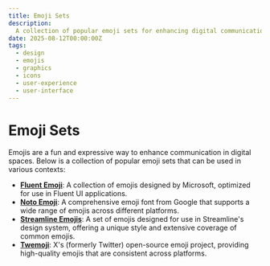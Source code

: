 ```yaml
---
title: Emoji Sets
description:
  A collection of popular emoji sets for enhancing digital communication.
date: 2025-08-12T00:00:00Z
tags:
  - design
  - emojis
  - graphics
  - icons
  - user-experience
  - user-interface
---
```


# Emoji Sets

Emojis are a fun and expressive way to enhance communication in digital spaces.
Below is a collection of popular emoji sets that can be used in various
contexts:

- [**Fluent Emoji**](https://github.com/microsoft/fluentui-emoji): A collection
  of emojis designed by Microsoft, optimized for use in Fluent UI applications.
- [**Noto Emoji**](https://github.com/googlefonts/noto-emoji): A comprehensive
  emoji font from Google that supports a wide range of emojis across different
  platforms.
- [**Streamline Emojis**](https://streamlinehq.com/emojis): A set of emojis
  designed for use in Streamline's design system, offering a unique style and
  extensive coverage of common emojis.
- [**Twemoji**](https://github.com/twitter/twemoji): X's (formerly Twitter)
  open-source emoji project, providing high-quality emojis that are consistent
  across platforms.
